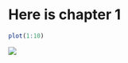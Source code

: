 
# Here is chapter 1

``` r
plot(1:10)
```

![](/Users/eli.holmes/Documents/GitHub/MARMES/rendered-chapters/chap1_files/figure-gfm/unnamed-chunk-1-1.png)<!-- -->
